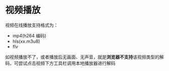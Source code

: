 # 视频播放

视频在线播放支持格式为：

- mp4(h264 编码)
- hls(xx.m3u8)
- flv

如视频播放不了，或者播放后无画面、无声音，就是**浏览器不支持**该视频类型的解码，可尝试点击视频下方工具栏调用本地播放器进行解码

